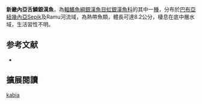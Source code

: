{{Speciesbox
| name = 新畿內亞舌鱗銀漢魚
| image = 
| image_width = 250px
| status = NE
| status_system = IUCN3.1
| genus = Glossolepis
| species = kabia
| authority = [[Herre|Herre]], 1935
| synonyms = *''Melanotaenia kabia '',Herre, 1935 
}}
'''新畿內亞舌鱗銀漢魚'''，為[[輻鰭魚綱|輻鰭魚綱]][[銀漢魚目|銀漢魚目]][[虹銀漢魚科|虹銀漢魚科]]的其中一[[種|種]]，分布於[[巴布亞紐幾內亞|巴布亞紐幾內亞]]Sepik及Ramu河流域，為熱帶魚類，體長可達8.2公分，棲息在底中層水域，生活習性不明。
==参考文献==
*{{FishBase_species|genus=Glossolepis|species=kabia |year=2016|month=5}}

== 擴展閱讀 ==
{{refbegin}}
{{wikispecies-inline|Glossolepis kabia |新畿內亞舌鱗銀漢魚}}
{{refend}}
{{Taxonbar|from=Q6413672}}

[[Category:舌鱗銀漢魚屬|kabia]]


{{魚類小作品}}